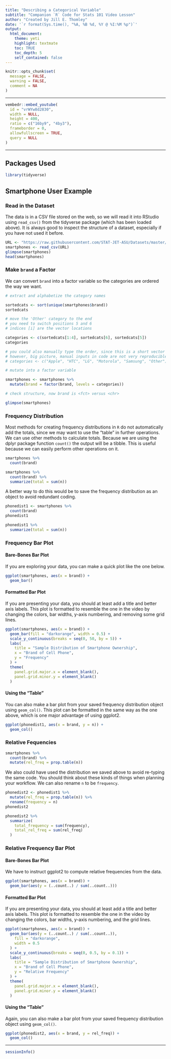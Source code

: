 ```yaml
---
title: "Describing a Categorical Variable"
subtitle: "Companion `R` Code for Stats 101 Video Lesson"
author: "Created by Jill E. Thomley"
date: '`r format(Sys.time(), "%A, %B %d, %Y @ %I:%M %p")`'
output: 
  html_document: 
    theme: yeti
    highlight: textmate
    toc: TRUE
    toc_depth: 5
    self_contained: false
---
```


```r
knitr::opts_chunk$set(
  message = FALSE,
  warning = FALSE,
  comment = NA
)
```

***
```r
vembedr::embed_youtube(
  id = "vrWYw8d2830",
  width = NULL,
  height = 400,
  ratio = c("16by9", "4by3"),
  frameborder = 0,
  allowfullscreen = TRUE,
  query = NULL
)
```
***

## Packages Used

```r
library(tidyverse)
```

## Smartphone User Example

### Read in the Dataset 

The data is in a CSV file stored on the web, so we will read it into RStudio using `read_csv()` from the tidyverse package (which has been loaded above). It is always good to inspect the structure of a dataset, especially if you have not used it before.

```r
URL <- "https://raw.githubusercontent.com/STAT-JET-ASU/Datasets/master/Stats101/stats101smartphones.csv"
smartphones <- read_csv(URL)
glimpse(smartphones)
head(smartphones)
```

### Make `brand` a Factor

We can convert `brand` into a factor variable so the categories are ordered the way we want.

```r
# extract and alphabetize the category names

sortedcats <- sort(unique(smartphones$brand))
sortedcats

# move the 'Other' category to the end
# you need to switch positions 5 and 6
# indices [i] are the vector locations

categories <- c(sortedcats[1:4], sortedcats[6], sortedcats[5])
categories

# you could also manually type the order, since this is a short vector
# however, big picture, manual inputs in code are not very reproducible
# categories <- c("Apple", "HTC", "LG", "Motorola", "Samsung", "Other")

# mutate into a factor variable

smartphones <- smartphones %>%
  mutate(brand = factor(brand, levels = categories))

# check structure, now brand is <fct> versus <chr>

glimpse(smartphones)
```

### Frequency Distribution

Most methods for creating frequency distributions in `R` do not automatically add the totals, since we may want to use the "table" in further operations. We can use other methods to calculate totals. Because we are using the dplyr package function `count()` the output will be a tibble. This is useful because we can easily perform other operations on it.

```r
smartphones %>%
  count(brand)

smartphones %>%
  count(brand) %>%
  summarize(total = sum(n))
```

A better way to do this would be to save the frequency distribution as an object to avoid redundant coding.

```r
phonedist1 <- smartphones %>%
  count(brand)
phonedist1

phonedist1 %>%
  summarize(total = sum(n))
```

### Frequency Bar Plot

#### Bare-Bones Bar Plot

If you are exploring your data, you can make a quick plot like the one below.

```r
ggplot(smartphones, aes(x = brand)) +
  geom_bar()
```

#### Formatted Bar Plot

If you are presenting your data, you should at least add a title and better axis labels. This plot is formatted to resemble the one in the video by changing the colors, bar widths, y-axis numbering, and removing some grid lines.

```r
ggplot(smartphones, aes(x = brand)) +
  geom_bar(fill = "darkorange", width = 0.5) +
  scale_y_continuous(breaks = seq(0, 50, by = 5)) +
  labs(
    title = "Sample Distribution of Smartphone Ownership",
    x = "Brand of Cell Phone",
    y = "Frequency"
  ) +
  theme(
    panel.grid.major.x = element_blank(),
    panel.grid.minor.y = element_blank()
  )
```

#### Using the "Table"

You can also make a bar plot from your saved frequency distribution object using `geom_col()`. This plot can be formatted in the same way as the one above, which is one major advantage of using ggplot2.

```r
ggplot(phonedist1, aes(x = brand, y = n)) +
  geom_col()
```

### Relative Fequencies

```r
smartphones %>%
  count(brand) %>%
  mutate(rel_freq = prop.table(n))
```

We also could have used the distribution we saved above to avoid re-typing the same code. You should think about these kinds of things when planning your workflow. We can also rename `n` to be `frequency`.

```r
phonedist2 <- phonedist1 %>%
  mutate(rel_freq = prop.table(n)) %>% 
  rename(frequency = n)
phonedist2

phonedist2 %>%
  summarize(
    total_frequency = sum(frequency),
    total_rel_freq = sum(rel_freq)
  )
```

### Relative Frequency Bar Plot

#### Bare-Bones Bar Plot

We have to instruct ggplot2 to compute relative frequencies from the data.

```r
ggplot(smartphones, aes(x = brand)) +
  geom_bar(aes(y = (..count..) / sum(..count..)))
```

#### Formatted Bar Plot

If you are presenting your data, you should at least add a title and better axis labels. This plot is formatted to resemble the one in the video by changing the colors, bar widths, y-axis numbering, and the grid lines.

```r
ggplot(smartphones, aes(x = brand)) +
  geom_bar(aes(y = (..count..) / sum(..count..)),
    fill = "darkorange",
    width = 0.5
  ) +
  scale_y_continuous(breaks = seq(0, 0.5, by = 0.1)) +
  labs(
    title = "Sample Distribution of Smartphone Ownership",
    x = "Brand of Cell Phone",
    y = "Relative Frequency"
  ) +
  theme(
    panel.grid.major.x = element_blank(),
    panel.grid.minor.y = element_blank()
  )
```

#### Using the "Table"

Again, you can also make a bar plot from your saved frequency distribution object using `geom_col()`.

```r
ggplot(phonedist2, aes(x = brand, y = rel_freq)) +
  geom_col()
```

***
```r
sessionInfo()
```
